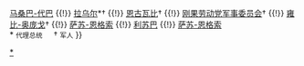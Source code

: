 {{Navbox
|name = 刚果共和国总统
|title = [[刚果共和国总统]]
|image = [[Image:Flag of the Republic of the Congo.svg|80px|刚果共和国国旗]]
|titlestyle = background:#b0c4de<!--LightSteelBlue-->;
|list1 = [[富尔贝·尤卢|尤卢]] {{!}} <!--
-->[[阿方斯·马桑巴-代巴|马桑巴-代巴]] {{!}} <!--
-->[[阿尔弗雷德·拉乌尔|拉乌尔]]*† {{!}} <!--
-->[[马里安·恩古瓦比|恩古瓦比]]† {{!}} <!--
-->[[刚果劳动党|刚果劳动党军事委员会]]† {{!}} <!--
-->[[若阿基姆·雍比-奥庞戈|雍比-奥庞戈]]† {{!}} <!--
-->[[德尼·萨苏-恩格索|萨苏-恩格索]] {{!}} <!--
-->[[帕斯卡尔·利苏巴|利苏巴]] {{!}} <!--
-->[[德尼·萨苏-恩格索|萨苏-恩格索]]
<br>* <small>代理总统</small>&nbsp;&nbsp;&nbsp;&nbsp;&nbsp;† <small>军人</small>
}}<noinclude>

[[Category:刚果共和国总统|*]]

</noinclude>